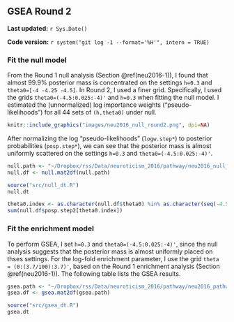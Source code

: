 ## GSEA Round 2 {#neu2016-2}

**Last updated:** `r Sys.Date()`

**Code version:** `r system("git log -1 --format='%H'", intern = TRUE)`

### Fit the null model

From the Round 1 null analysis (Section \@ref(neu2016-1)), I found that almost 99.9% posterior mass is concentrated on the settings `h=0.3` and `theta0=[-4 -4.25 -4.5]`. In Round 2, I used a finer grid. Specifically, I used the grids `theta0=(-4.5:0.025:-4)'` and `h=0.3` when fitting the null model. I estimated the (unnormalized) log importance weights ("pseudo-likelihoods") for all 44 sets of `(h,theta0)` under null. 

```r
knitr::include_graphics("images/neu2016_null_round2.png", dpi=NA)
```

After normalizing the log "pseudo-likelihoods" (`logw.step*`) to posterior probabilities (`posp.step*`), we can see that the posterior mass is almost uniformly scattered on the settings `h=0.3` and `theta0=(-4.5:0.025:-4)'`.
```r
null.path <- "~/Dropbox/rss/Data/neuroticism_2016/pathway/neu2016_null_201609.mat"
null.df <- null.mat2df(null.path)
```

```r
source("src/null_dt.R")
null.dt
```

```r
theta0.index <- as.character(null.df$theta0) %in% as.character(seq(-4.5,-4,by=0.025)) 
sum(null.df$posp.step2[theta0.index]) 
```

### Fit the enrichment model

To perform GSEA, I set `h=0.3` and `theta0=(-4.5:0.025:-4)'`, since the null analysis suggests that the posterior mass is almost uniformly placed on thses settings. For the log-fold enrichment parameter, I use the grid `theta  = (0:(3.7/100):3.7)'`, based on the Round 1 enrichment analysis (Section \@ref(neu2016-1)). The following table lists the GSEA results. 
```r
gsea.path <- "~/Dropbox/rss/Data/neuroticism_2016/pathway/neu2016_pathway_201609.mat"
gsea.df <- gsea.mat2df(gsea.path) 
```

```r
source("src/gsea_dt.R")
gsea.dt
```


